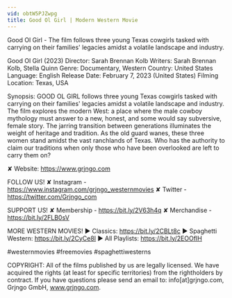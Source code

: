 ```yaml
---
vid: obtW5PJZwpg
title: Good Ol Girl | Modern Western Movie
---
```


Good Ol Girl - The film follows three young Texas cowgirls tasked with carrying on their families' legacies amidst a volatile landscape and industry.

Good Ol Girl (2023)
Director: Sarah Brennan Kolb
Writers: Sarah Brennan Kolb, Stella Quinn
Genre: Documentary, Western
Country: United States
Language: English
Release Date: February 7, 2023 (United States)
Filming Location: Texas, USA

Synopsis:
GOOD OL GIRL follows three young Texas cowgirls tasked with carrying on their families' legacies amidst a volatile landscape and industry. The film explores the modern West: a place where the male cowboy mythology must answer to a new, honest, and some would say subversive, female story. The jarring transition between generations illuminates the weight of heritage and tradition. As the old guard wanes, these three women stand amidst the vast ranchlands of Texas. Who has the authority to claim our traditions when only those who have been overlooked are left to carry them on?

✘ Website: https://www.grjngo.com

FOLLOW US!
✘ Instagram - https://www.instagram.com/grjngo_westernmovies
✘ Twitter - https://twitter.com/Grjngo_com

SUPPORT US!
✘ Membership - https://bit.ly/2V63h4q
✘ Merchandise - https://bit.ly/2FLB0sV

MORE WESTERN MOVIES! 
► Classics: https://bit.ly/2CBLt8c 
► Spaghetti Western: https://bit.ly/2CyCe8I 
► All Playlists: https://bit.ly/2EOOfIH 

#westernmovies #freemovies #spaghettiwesterns

COPYRIGHT: All of the films published by us are legally licensed. We have acquired the rights (at least for specific territories) from the rightholders by contract. If you have questions please send an email to: info[at]grjngo.com, Grjngo GmbH, www.grjngo.com.